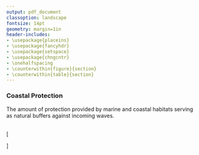 ```yaml
---
output: pdf_document
classoption: landscape
fontsize: 14pt
geometry: margin=1in
header-includes:
- \usepackage{placeins}
- \usepackage{fancyhdr}
- \usepackage{setspace}
- \usepackage{chngcntr}
- \onehalfspacing
- \counterwithin{figure}{section}
- \counterwithin{table}{section}
---
```


\pagenumbering{gobble}


### Coastal Protection

The amount of protection provided by marine and coastal habitats serving as natural buffers against incoming waves.

<br>
\[
\begin{aligned}
& x_{cp} \text{   is the status of the coastal protection goal}\\
\\
& x_{cp} = \left(\sum^N_{k=1} (h_k \times w_k \times A_k) \right) \left(\sum^N_{k=w} (w_k \times A_k) \right)^{-1} \\
\\
& h = \frac{C_c}{C_r}\\
\\
& h \text{   is a measure of the habitat's condition with respect to its reference condition}\\
& C_c \text{  is the current health of shoreline-protecting habitat $k$ in a region (mangrove, saltmarsh, coastal sea ice, coral reefs, seagrass)}\\
& C_r \text{  is the reference condition of habitat $k$}\\
& w \text{  is the rank weight of the habitat's protective ability}\\
& A \text{   is the area within a region for each $k$ habitat type}
\end{aligned}
\]
<br>